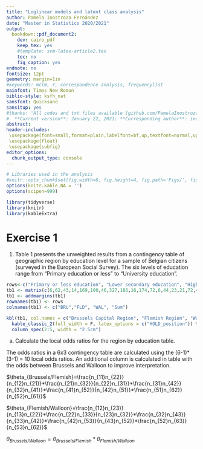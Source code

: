 ```yaml
---
title: "Loglinear models and latent class analysis" 
author: Pamela Inostroza Fernández
date: "Master in Statistics 2020/2021"
output:
  bookdown::pdf_document2:
    dev: cairo_pdf
    keep_tex: yes
    #template: svm-latex-article2.tex
    toc: no
    fig_caption: yes 
endnote: no
fontsize: 12pt
geometry: margin=1in
#keywords: mclm, r, correspondence analysis, frequencylist
mainfont: Times New Roman
biblio-style: ksfh_nat
sansfont: Quicksand
sansitup: yes
#thanks: 'All codes and txt files available [github.com/PamelaInostroza/.
#  **Current version**: January 22, 2021; **Corresponding author**: inostroza.f.pamela@gmail.com.'
abstract: 
header-includes:
 \usepackage[font=small,format=plain,labelfont=bf,up,textfont=normal,up,justification=justified,singlelinecheck=false]{caption}
 \usepackage{float}
 \usepackage{subfig}
editor_options: 
  chunk_output_type: console
---
```



```r
# Libraries used in the analysis
#knitr::opts_chunk$set(fig.width=6, fig.height=4, fig.path='Figs/', fig.cap="left-aligned", fig.pos = 'H',echo=FALSE, warning=FALSE, message=FALSE)
options(knitr.kable.NA = '')
options(scipen=999)

library(tidyverse) 
library(knitr)
library(kableExtra)
```


# Exercise 1  

1. Table 1 presents the unweighted results from a contingency table of geographic region by education level for a sample of Belgian citizens (surveyed in the European Social Survey). The six levels of education range from “Primary education or less” to “University education”.
    
```r
rows<-c("Primary or less education", "Lower secondary education", "Higher secondary education", "Higher education, short type", "Higher education, long type", "University education", "Total")
tb1 <- matrix(c(6,62,43,14,169,100,46,327,186,16,174,72,6,44,23,21,72,42), ncol = 3, byrow = TRUE)
tb1 <- addmargins(tb1)
rownames(tb1) <- rows
colnames(tb1) <- c("BRU","FLD", "WAL", "Sum")

kbl(tb1, col.names = c("Brussels Capital Region", "Flemish Region", "Walloon Region", "Total"), caption = "Region by education - 15-64 year-olds - Belgium \n(unweighted data from European Social Survey)", format.args = list(decimal.mark = '.', big.mark = ","))  %>%
  kable_classic_2(full_width = F, latex_options = c("HOLD_position")) %>% 
  column_spec(2:5, width = "2.5cm")
```

a. Calculate the local odds ratios for the region by education table.

The odds ratios in a 6x3 contingency table are calculated using the (6-1)*(3-1) = 10 local odds ratios. An additional column is calculated in table \ref{tab:odds} with the odds between Brussels and Walloon to improve interpretation.  

$\theta_{Brussels/Flemish}=\frac{n_{11}n_{22}}{n_{12}n_{21}}*\frac{n_{21}n_{32}}{n_{22}n_{31}}*\frac{n_{31}n_{42}}{n_{32}n_{41}}*\frac{n_{41}n_{52}}{n_{42}n_{51}}*\frac{n_{51}n_{62}}{n_{52}n_{61}}$

$\theta_{Flemish/Walloon}=\frac{n_{12}n_{23}}{n_{13}n_{22}}*\frac{n_{22}n_{33}}{n_{23}n_{32}}*\frac{n_{32}n_{43}}{n_{33}n_{42}}*\frac{n_{42}n_{53}}{n_{43}n_{52}}*\frac{n_{52}n_{63}}{n_{53}n_{62}}$

$\theta_{Brussels/Walloon}=\theta_{Brussels/Flemish}*\theta_{Flemish/Walloon}$  

